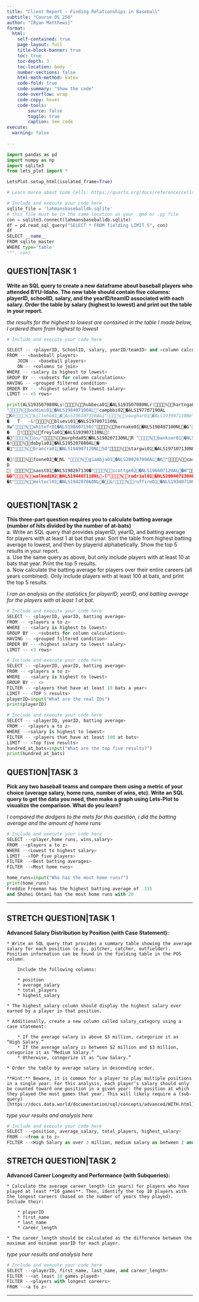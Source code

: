 ```yaml
---
title: "Client Report - Finding Relationships in Baseball"
subtitle: "Course DS 250"
author: "[Ryan Matthews]"
format:
  html:
    self-contained: true
    page-layout: full
    title-block-banner: true
    toc: true
    toc-depth: 3
    toc-location: body
    number-sections: false
    html-math-method: katex
    code-fold: true
    code-summary: "Show the code"
    code-overflow: wrap
    code-copy: hover
    code-tools:
        source: false
        toggle: true
        caption: See code
execute: 
  warning: false
    
---
```


```python
import pandas as pd 
import numpy as np
import sqlite3
from lets_plot import *

LetsPlot.setup_html(isolated_frame=True)
```


```python
# Learn morea about Code Cells: https://quarto.org/docs/reference/cells/cells-jupyter.html

# Include and execute your code here
sqlite_file = 'lahmansbaseballdb.sqlite'
# this file must be in the same location as your .qmd or .py file
con = sqlite3.connect(lahmansbaseballdb.sqlite)
df = pd.read_sql_query("SELECT * FROM fielding LIMIT 5", con)
df
SELECT __name__
FROM sqlite_master
WHERE type='table'
""", con)

```

## QUESTION|TASK 1

__Write an SQL query to create a new dataframe about baseball players who attended BYU-Idaho. The new table should contain five columns: playerID, schoolID, salary, and the yearID/teamID associated with each salary. Order the table by salary (highest to lowest) and print out the table in your report.__  

_the results for the highest to lowest are contained in the table I made below, I ordered them from highest to lowest_

```python
# Include and execute your code here

SELECT -- <playerID, SchoolID, salary, yearID/teamID> and <column calculations>
FROM -- <basbeball players>
    JOIN -- <baseball players>
    ON -- <columns to join>
WHERE -- <salary is highest to lowest>
GROUP BY -- <subsets for column calculations>
HAVING -- <grouped filtered condition>
ORDER BY -- <highest salary to lowest salary>
LIMIT -- <5 rows>

print(ALS193507080NLs!%hubbeca01�ALS193507080NLr!%hartnga01�ALS193507080NLqfriscfr01�ALS193507080NLp!derripa01�ALS193507080NLo deandi01�ALS193507080NLn!%colliri02�ALS193507080NLm%ottme01�ALS193507080NLlbergewa01�ALS193507080NLk!%medwijo01�ALS193507080NLj!%vaughar01�ALS193507080martipe01�ALS193507080NLh!%hermabi01�ALS193507080NLg!%terrybi01�ALS193507080NLf!%wilsoji01�ALS193507080NLe!%walkebi01�ALS193507080NLd %westsa01�ALS193507080ALc %rowesc01�ALS193507080ALb %myerbu01�ALS193507080ALa!%hardeme01�ALS193507080AL`!%grovele01�ALS193507080AL_!%ferreri01�ALS193507080AL^!%cramedo01�ALS193507080AL]!%cochrmi01�ALS193507080AL\!%chapmbe01�ALS193507080AL[!%bridgto01�ALS193507080ALZ!%bluegos01�ALS193507080ALY!%averiea01�ALS193507080ALX!%vosmijo01�ALS193507080ALW!%simmoal01�ALS193507080ALV!%johnsbo01�ALS193507080ALU!%cronijo01�ALS193507080ALT %foxxji01�ALS193507080ALS!%gehrich01�ALS193507080ALR!%gehrilo01�ALS193507080ALQ!%hemslro01�ALS193507080ALP!%gomezle01�ALS193507080ALO!%warnelo01�NLS193407100NLN!%wanerpa01�NLS193407100NLM!%vaughar01�NLS193407100NLL%ottme01�NLS193407100NLK!%mungova01�NLS193407100NLJ!%moorejo02�NLS193407100NLI!%martipe01�NLS193407100NLH!%lopezal01�NLS193407100NLG!
"%boddimi01�NLS198407100AL"campbbi02�ALS197707190AL
   K#%killeha01�ALS196107310A&   i"%vaughar01�ALS193907110Ne"lowelmi01�ALS200307150NLV   Y"%lestejo01�ALS201607120NL   ;!%cashno01�NLS197207250AL�B!%rosepe01�ALS197907170NL
�	T	- &!%bluevi01�NLS197807110NL
X   w"%whitefr01�NLS198607150)"%hernake01�NLS198407100NL�   G"%smithoz01�NLS198807120NL�   b"%ramirma02�NLS200707100ALI   #"%guidrro01�ALS197907170AL
�	   !%freylo01�ALS193907110NL!
� "%os   /"%murphda05�NLS198207130NLR   	"%bankser01�NLS195507120NLf   "%andremi01�ALS196907230AL(
   �!%dobyla01�NLS195207080AL�
�   "%brancra01�NLS194907120NL5   O"%stargwi01�ALS197107130NL�   5"%howelja01�ALS198907110NL�   "%bunniji01�NLS196407070NL<   q wyseha01�NLq

� !%foxne01�NL    "%giambja01�NLS200207090AL�K "%carewro01�NL   H"%clemero01�NLS197207250NL	   �"%mccorfr01�ALS194607090NL�   $"%harrima01�ALS201207100AL�   �"%sheffga01�ALS200507120AL��   6 %ottme01�ALS193907110NL%   +"%marioma01�ALS195007110NLa   *"%jurgebi01�ALS193907110NL-   m"%sanfoja02�NLS195707090NL�   ="%pennybr01�NLS200707100NLg� �  ro   L"%ripkeca01�ALS198307060AL}   �"%podsesc01�ALS200507120AL�
D
 ! %saxst01�NLS198207130   �"%scottge02�NLS196607120AL�   W"%torrejo01�NLS196407070NL3 &!%mancugu01�ALS193507080NLs   c"%correke01�NLS201107120NL�   U"%labincl01�NLS195707090NL�   l"%davisro02�ALS198108090AL
�   �"%walkedi02�NLS194407110NL-   ["%rodrial01�NLS200407130ALg� &!%terrybi01�ALS193507080NLf   �"%gossari01�NLS198407100NL�   3"%newmaje01�ALS197907170AL
�   t"%meltocl01�NLS194207060NL�   &!%ruffire01�NLS193407100AL6    �"%moneydo01�NLS197607130AL	�   S"%suzukic01�NLS200207090AL�    ?!%jayjo01�ALS196107310NLS   "%finlech01�ALS199507110AL3   �"%erstada01�NLS200007110ALg     "%benchjo01�NLS197207250NL�   p"%mauerjo01�ALS200807150ALu   �"%willite01�NLS195507120AL\)



```


## QUESTION|TASK 2

__This three-part question requires you to calculate batting average (number of hits divided by the number of at-bats)__  
    a. Write an SQL query that provides playerID, yearID, and batting average for players with at least 1 at bat that year. Sort the table from highest batting average to lowest, and then by playerid alphabetically. Show the top 5 results in your report.  
    a. Use the same query as above, but only include players with at least 10 at bats that year. Print the top 5 results.  
    a. Now calculate the batting average for players over their entire careers (all years combined). Only include players with at least 100 at bats, and print the top 5 results.  

_I ran an analysis on the statistics for playerID, yearID, and batting average for the players with at least 1 at bat. _

```python
# Include and execute your code here
SELECT -- <playerID, yearID, batting average>
FROM -- <players a to z>
WHERE -- <salary is highest to lowest>
GROUP BY -- <subsets for column calculations>
HAVING -- <grouped filtered condition>
ORDER BY -- <highest salary to lowest salary>
LIMIT -- <3 rows>

```

```python
# Include and execute your code here
SELECT -- <playerID, yearID, batting average>
FROM -- <players a to z>
WHERE -- <salary is highest to lowest>
GROUP BY -- <>
FILTER -- <players that have at least 10 bats a year>
LIMIT -- <TOP 5 results>
playerID=input("What are the real IDs")
print(playerID)
```

```python
# Include and execute your code here
SELECT -- <playerID, yearID, batting average>
FROM -- <players a to z>
WHERE --<salary is highest to lowest>
FILTER -- <players that have at least 100 at bats>
LIMIT -- <Top five results>
hundred_at_bats=input("What are the top five results?")
print(hundred_at_bats)

```


## QUESTION|TASK 3

__Pick any two baseball teams and compare them using a metric of your choice (average salary, home runs, number of wins, etc). Write an SQL query to get the data you need, then make a graph using Lets-Plot to visualize the comparison. What do you learn?__

_I compared the dodgers to the mets for this question, i did the batting average and the amount of home runs_

```python
# Include and execute your code here
SELECT --<player,home runs, wins,salary>
FROM --<players a to z>
WHERE --<Lowest to highest salary>
LIMIT --<TOP five players>
FILTER --<Best batting averages>
FILTER --<Most home runs>

home_runs=input("Who has the most home runs?")
print(home_runs)
Freddie Freeman has the highest batting average of .315
and Shohei Ohtani has the most home runs with 20
```

---

## STRETCH QUESTION|TASK 1

__Advanced Salary Distribution by Position (with Case Statement):__  

    * Write an SQL query that provides a summary table showing the average salary for each position (e.g., pitcher, catcher, outfielder). Position information can be found in the fielding table in the POS column. 
    
        Include the following columns:

        * position
        * average_salary
        * total_players
        * highest_salary  

    * The highest_salary column should display the highest salary ever earned by a player in that position. 

    * Additionally, create a new column called salary_category using a case statement:  

        * If the average salary is above $3 million, categorize it as “High Salary.”
        * If the average salary is between $2 million and $3 million, categorize it as “Medium Salary.”
        * Otherwise, categorize it as “Low Salary.”  

    * Order the table by average salary in descending order.

    **Hint:** Beware, it is common for a player to play multiple positions in a single year. For this analysis, each player’s salary should only be counted toward one position in a given year: the position at which they played the most games that year. This will likely require a (sub-query)[https://docs.data.world/documentation/sql/concepts/advanced/WITH.html].

    

_type your results and analysis here_

```python
# Include and execute your code here
SELECT --<position, average_salary, total_players, highest_salary>
FROM --<from a to z>
FILTER --<High Salary as over 3 million, medium salary as between 2 and 3 million, and the rest low salary>


```


## STRETCH QUESTION|TASK 2

__Advanced Career Longevity and Performance (with Subqueries):__

    * Calculate the average career length (in years) for players who have played at least **10 games**. Then, identify the top 10 players with the longest careers (based on the number of years they played). Include their: 

        * playerID
        * first_name
        * last_name
        * career_length

    * The career_length should be calculated as the difference between the maximum and minimum yearID for each player.  

_type your results and analysis here_

```python
# Include and execute your code here
SELECT --<playerID, first_name, last_name, and career_length>
FILTER --<at least 10 games played>
FILTER --<players with longest careers>
FROM --<a to z>


```

---

